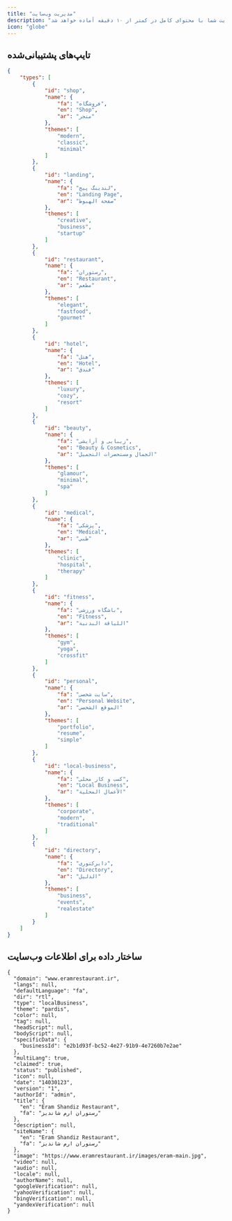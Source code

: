 ```yaml
---
title: "مدیریت وب‌سایت"
description: "وب‌سایت شما با محتوای کامل در کمتر از ۱۰ دقیقه آماده خواهد شد!"
icon: "globe"
---
```


## تایپ‌های پشتیبانی‌شده

```json
{
    "types": [
        {
            "id": "shop",
            "name": {
                "fa": "فروشگاه",
                "en": "Shop",
                "ar": "متجر"
            },
            "themes": [
                "modern",
                "classic",
                "minimal"
            ]
        },
        {
            "id": "landing",
            "name": {
                "fa": "لندینگ پیج",
                "en": "Landing Page",
                "ar": "صفحة الهبوط"
            },
            "themes": [
                "creative",
                "business",
                "startup"
            ]
        },
        {
            "id": "restaurant",
            "name": {
                "fa": "رستوران",
                "en": "Restaurant",
                "ar": "مطعم"
            },
            "themes": [
                "elegant",
                "fastfood",
                "gourmet"
            ]
        },
        {
            "id": "hotel",
            "name": {
                "fa": "هتل",
                "en": "Hotel",
                "ar": "فندق"
            },
            "themes": [
                "luxury",
                "cozy",
                "resort"
            ]
        },
        {
            "id": "beauty",
            "name": {
                "fa": "زیبایی و آرایشی",
                "en": "Beauty & Cosmetics",
                "ar": "الجمال ومستحضرات التجميل"
            },
            "themes": [
                "glamour",
                "minimal",
                "spa"
            ]
        },
        {
            "id": "medical",
            "name": {
                "fa": "پزشکی",
                "en": "Medical",
                "ar": "طبي"
            },
            "themes": [
                "clinic",
                "hospital",
                "therapy"
            ]
        },
        {
            "id": "fitness",
            "name": {
                "fa": "باشگاه ورزشی",
                "en": "Fitness",
                "ar": "اللياقة البدنية"
            },
            "themes": [
                "gym",
                "yoga",
                "crossfit"
            ]
        },
        {
            "id": "personal",
            "name": {
                "fa": "سایت شخصی",
                "en": "Personal Website",
                "ar": "الموقع الشخصي"
            },
            "themes": [
                "portfolio",
                "resume",
                "simple"
            ]
        },
        {
            "id": "local-business",
            "name": {
                "fa": "کسب و کار محلی",
                "en": "Local Business",
                "ar": "الأعمال المحلية"
            },
            "themes": [
                "corporate",
                "modern",
                "traditional"
            ]
        },
        {
            "id": "directory",
            "name": {
                "fa": "دایرکتوری",
                "en": "Directory",
                "ar": "الدليل"
            },
            "themes": [
                "business",
                "events",
                "realestate"
            ]
        }
    ]
}
```

## ساختار داده برای اطلاعات وب‌سایت

```
{
  "domain": "www.eramrestaurant.ir",
  "langs": null,
  "defaultLanguage": "fa",
  "dir": "rtl",
  "type": "localBusiness",
  "theme": "pardis",
  "color": null,
  "tag": null,
  "headScript": null,
  "bodyScript": null,
  "specificData": {
    "businessId": "e2b1d93f-bc52-4e27-91b9-4e7260b7e2ae"
  },
  "multiLang": true,
  "claimed": true,
  "status": "published",
  "icon": null,
  "date": "14030123",
  "version": "1",
  "authorId": "admin",
  "title": {
    "en": "Eram Shandiz Restaurant",
    "fa": "رستوران ارم شاندیز"
  },
  "description": null,
  "siteName": {
    "en": "Eram Shandiz Restaurant",
    "fa": "رستوران ارم شاندیز"
  },
  "image": "https://www.eramrestaurant.ir/images/eram-main.jpg",
  "video": null,
  "audio": null,
  "locale": null,
  "authorName": null,
  "googleVerification": null,
  "yahooVerification": null,
  "bingVerification": null,
  "yandexVerification": null
}
```